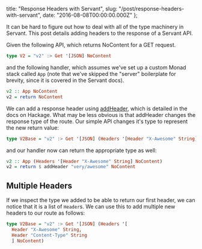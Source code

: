   title: "Response Headers with Servant",
  slug: "/post/response-headers-with-servant",
  date: "2016-08-08T00:00:00.000Z"
};

It can be hard to figure out how to deal with all of the
type machinery in Servant. This post details adding headers
to the response of a Servant API.

Given the following API, which returns NoContent for a GET
request.

```haskell
type V2 = "v2" :> Get '[JSON] NoContent
```

and the following handler, which assumes we've set up a
custom Monad stack called `App` (note that we've skipped the
"server" boilerplate for brevity, since it is covered in the
Servant docs).

```haskell
v2 :: App NoContent
v2 = return NoContent
```

We can add a response header using [addHeader][addheader],
which is detailed in the docs on Hackage. What may be less
obvious is that addHeader changes the response type of the
route. Our simple API changes it's type to represent the new
return value:

```haskell
type V2Base = "v2" :> Get '[JSON] (Headers '[Header "X-Awesome" String] NoContent)
```

and our handler now can return the appropriate type as well:

```haskell
v2 :: App (Headers '[Header "X-Awesome" String] NoContent)
v2 = return $ addHeader "very/awesome" NoContent
```

## Multiple Headers

If we inspect the type we added to be able to return our
first header, we can notice that it is a list of `Header`s.
We can use this to add multiple new headers to our route as
follows:

```haskell
type V2Base = "v2" :> Get '[JSON] (Headers '[
  Header "X-Awesome" String,
  Header "Content-Type" String
  ] NoContent)
```

[addheader]:
  http://hackage.haskell.org/package/servant-0.8/docs/Servant-API-ResponseHeaders.html#v:addHeader
